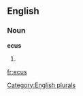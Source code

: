 
==English==

===Noun===
'''ecus'''

# {{plural of|[[ecu]]}}

[[Category:English plurals]]

[[fr:ecus]]